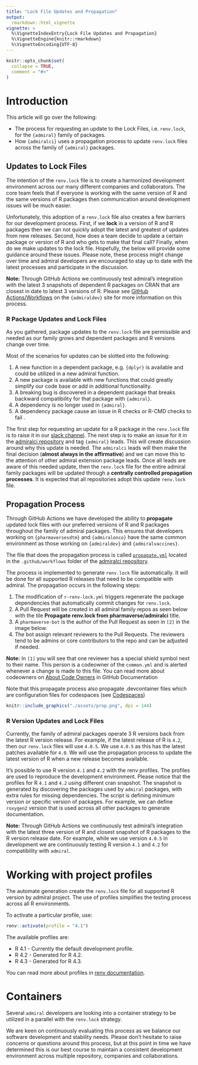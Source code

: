```yaml
---
title: "Lock File Updates and Propagation"
output: 
  rmarkdown::html_vignette
vignette: >
  %\VignetteIndexEntry{Lock File Updates and Propagation}
  %\VignetteEngine{knitr::rmarkdown}
  %\VignetteEncoding{UTF-8}
---
```


```r
knitr::opts_chunk$set(
  collapse = TRUE,
  comment = "#>"
)
```

# Introduction

This article will go over the following:

* The process for requesting an update to the Lock Files, i.e. `renv.lock`, for the `{admiral}` family of packages.
* How `{admiralci}` uses a propagation process to update `renv.lock` files across the family of `{admiral}` packages.

## Updates to Lock Files 

The intention of the `renv.lock` file is to create a harmonized development environment across our many different companies and collaborators.  The core team feels that if everyone is working with the same version of R and the same versions of R packages then communication around development issues will be much easier.  

Unfortunately, this adoption of a `renv.lock` file also creates a few barriers for our development process.  First, if we **lock** in a version of R and R packages then we can not quickly adopt the latest and greatest of updates from new releases.  Second, how does a team decide to update a certain package or version of R and who gets to make that final call? Finally, when do we make updates to the lock file. Hopefully, the below will provide some guidance around these issues.  Please note, these process might change over time and admiral developers are encouraged to stay up to date with the latest processes and participate in the discussion.

**Note:** Through GitHub Actions we continuously test admiral's integration with the latest 3 snapshots of dependent R packages on CRAN that are closest in date to latest 3 versions of R.  Please see [GitHub Actions/Workflows]( https://pharmaverse.github.io/admiraldev/articles/pr_review_guidance.html#github-actionsworkflows) on the `{admiraldev}` site for more information on this process.

### R Package Updates and Lock Files

As you gathered, package updates to the `renv.lock` file are permissible and needed as our family grows and dependent packages and R versions change over time.  

Most of the scenarios for updates can be slotted into the following:

1. A new function in a dependent package, e.g. `{dplyr}` is available and could be utilized in a new admiral function.
2. A new package is available with new functions that could greatly simplify our code base or add in additional functionality.
3. A breaking bug is discovered in a dependent package that breaks backward compatibility for that package with `{admiral}`.
4. A dependency is no longer used in `{admiral}`.
5. A dependency package cause an issue in R checks or R-CMD checks to fail .

The first step for requesting an update for a R package in the `renv.lock` file is to raise it in our [slack channel](https://app.slack.com/client/T028PB489D3/C028SJ83KM1).  The next step is to make an issue for it in the [admiralci repository](https://github.com/pharmaverse/admiralci/) and tag `{admiral}` leads.  This will create discussion around why this update is needed. The `admiralci` leads will then make the final decision (**almost always in the affirmative**) and we can move this to the attention of other admiral extension package leads.  Once all leads are aware of this needed update, then the `renv.lock` file for the entire admiral family packages will be updated through a **centrally controlled propagation processes**.  It is expected that all repositories adopt this update `renv.lock` file.

## Propagation Process

Through GitHub Actions we have developed the ability to **propagate** updated lock files with our preferred versions of R and R packages throughout the family of admiral packages.  This ensures that developers working on `{pharmaversesdtm}` and `{admiralonco}` have the same common environment as those working on `{admiraldev}` and `{admiralvaccines}`. 


The file that does the propagation process is called [`propagate.yml`](https://github.com/pharmaverse/admiralci/blob/main/.github/workflows/propagate.yml) located in the `.github/workflows` folder of the [admiralci repository](https://github.com/pharmaverse/admiralci/). 

The process is implemented to generate `renv.lock` file automatically. It will be done for all supported R releases that need to be compatible with admiral. The propagation occurs in the following steps:

1. The modification of `r-renv-lock.yml` triggers regenerate the package dependencies that automatically commit changes for `renv.lock`.
2. A Pull Request will be created in all admiral family repos as seen below with the tile **Propagate renv.lock from pharmaverse/admiralci** title.  
3. A `pharmaverse-bot` is the author of the Pull Request as seen in `[2]` in the image below.  
4. The bot assign relevant reviewers to the Pull Requests. The reviewers tend to be admins or core contributors to the repo and can be adjusted if needed.  

**Note:** In `[1]` you will see that one reviewer has a special shield symbol next to their name.  This person is a codeowner of the `common.yml` and is alerted whenever a change is made to this file.  You can read more about codeowners on [About Code Owners](https://docs.github.com/en/repositories/managing-your-repositorys-settings-and-features/customizing-your-repository/about-code-owners) in GitHub Documentation

Note that this propagate process also propagate .devcontainer files which are configuration files for codespaces (see [Codespaces](codespaces.html))

```r
knitr::include_graphics("./assets/prop.png", dpi = 144)
```


### R Version Updates and Lock Files

Currently, the family of admiral packages operate 3 R versions back from the latest R version release.  For example, if the latest release of R is `4.2`, then our `renv.lock` files will use `4.0.5`.  We use `4.0.5` as this has the latest patches available for `4.0`.  We will use the propagation process to update the latest version of R when a new release becomes available.

It's possible to use R version `4.1` and `4.2` with the renv profiles. The profiles are used to reproduce the development environment. Please notice that the profiles for R `4.1` and `4.2` using different cran snapshot. The snapshot is generated by discovering the packages used by `admiral` packages, with extra rules for missing dependencies. The script is defining minimum version or specific version of packages. For example, we can define `roxygen2` version that is used across all other packages to generate documentation.

**Note:** Through GitHub Actions we continuously test admiral's integration with the latest three version of R and closest snapshot of R packages to the R version release date.  For example, while we use version `4.0.5` in development we are continuously testing R version `4.1` and `4.2` for compatibility with `admiral`.

# Working with project profiles

The automate generation create the `renv.lock` file for all supported R version by admiral project. The use of profiles simplifies the testing process across all R environments.

To activate a particular profile, use:

```r
renv::activate(profile = "4.1")
```

The available profiles are:

- R 4.1 - Currently the default development profile.
- R 4.2 - Generated for R 4.2.
- R 4.3 - Generated for R 4.3.

You can read more about profiles in [renv documentation](https://rstudio.github.io/renv/articles/profiles.html).

# Containers

Several `admiral` developers are looking into a container strategy to be utilized in a parallel with the `renv.lock` strategy.  


We are keen on continuously evaluating this process as we balance our software development and stability needs.  Please don't hesitate to raise concerns or questions around this process, but at this point in time we have determined this is our best course to maintain a consistent development environment across multiple repository, companies and collaborations.


